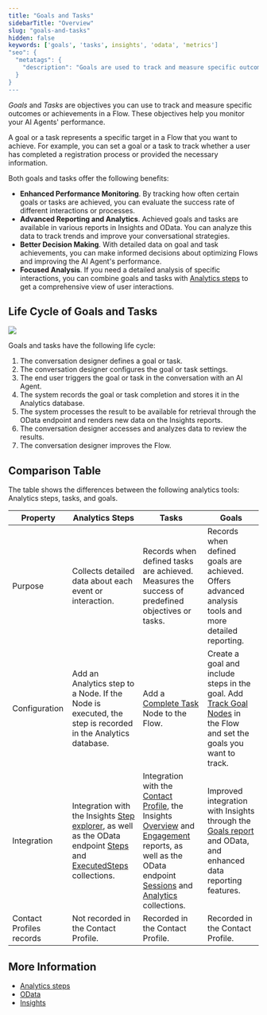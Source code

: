 ```yaml
---
title: "Goals and Tasks"
sidebarTitle: "Overview"
slug: "goals-and-tasks"
hidden: false
keywords: ['goals', 'tasks', insights', 'odata', 'metrics']
"seo": {
  "metatags": {
    "description": "Goals are used to track and measure specific outcomes or achievements within a Flow. They help in monitoring how well your AI Agent is performing in reaching predefined objectives."
  }
}
---
```


_Goals_ and _Tasks_ are objectives you can use to track and measure specific outcomes or achievements in a Flow. These objectives help you monitor your AI Agents' performance.

A goal or a task represents a specific target in a Flow that you want to achieve. For example, you can set a goal or a task to track whether a user has completed a registration process or provided the necessary information.

Both goals and tasks offer the following benefits:

- **Enhanced Performance Monitoring**. By tracking how often certain goals or tasks are achieved, you can evaluate the success rate of different interactions or processes.
- **Advanced Reporting and Analytics**. Achieved goals and tasks are available in various reports in Insights and OData. You can analyze this data to track trends and improve your conversational strategies.
- **Better Decision Making**. With detailed data on goal and task achievements, you can make informed decisions about optimizing Flows and improving the AI Agent's performance.
- **Focused Analysis**. If you need a detailed analysis of specific interactions, you can combine goals and tasks with [Analytics steps](/ai/agents/analyze/analytics-steps) to get a comprehensive view of user interactions.

## Life Cycle of Goals and Tasks

<Frame>
  <img class="image-center" src="/_assets/ai/analyze/goals/life-cycle.png" style={{ width: 'auto' }} />
</Frame>

Goals and tasks have the following life cycle:

1. The conversation designer defines a goal or task.
2. The conversation designer configures the goal or task settings.
3. The end user triggers the goal or task in the conversation with an AI Agent.
4. The system records the goal or task completion and stores it in the Analytics database.
5. The system processes the result to be available for retrieval through the OData endpoint and renders new data on the Insights reports.
6. The conversation designer accesses and analyzes data to review the results.
7. The conversation designer improves the Flow.

## Comparison Table

The table shows the differences between the following analytics tools: Analytics steps, tasks, and goals.

| Property                 | Analytics Steps                                                                                                                                                                                 | Tasks                                                                                                                                                                                                                                                                                                 | Goals                                                                                                                                                                 |
|--------------------------|-------------------------------------------------------------------------------------------------------------------------------------------------------------------------------------------------|-------------------------------------------------------------------------------------------------------------------------------------------------------------------------------------------------------------------------------------------------------------------------------------------------------|-----------------------------------------------------------------------------------------------------------------------------------------------------------------------|
| Purpose                  | Collects detailed data about each event or interaction.                                                                                                                                         | Records when defined tasks are achieved. Measures the success of predefined objectives or tasks.                                                                                                                                                                                                      | Records when defined goals are achieved. Offers advanced analysis tools and more detailed reporting.                                                                  |
| Configuration            | Add an Analytics step to a Node. If the Node is executed, the step is recorded in the Analytics database.                                                                                       | Add a [Complete Task](/ai/agents/develop/node-reference/analytics/complete-task) Node to the Flow.                                                                                                                                                                                                           | Create a goal and include steps in the goal. Add [Track Goal Nodes](/ai/agents/develop/node-reference/analytics/track-goal) in the Flow and set the goals you want to track. |
| Integration              | Integration with the Insights [Step explorer](/insights/explorers/step), as well as the OData endpoint [Steps](/ai/agents/analyze/odata#steps) and [ExecutedSteps](/ai/agents/analyze/odata#executedsteps) collections. | Integration with the [Contact Profile](/ai/agents/analyze/contact-profiles), the Insights [Overview](/insights/reports/overview) and [Engagement](/insights/reports/engagement) reports, as well as the OData endpoint [Sessions](/ai/agents/analyze/odata#sessions) and [Analytics](/ai/agents/analyze/odata#analytics) collections. | Improved integration with Insights through the [Goals report](/insights/reports/goals) and OData, and enhanced data reporting features.                       |
| Contact Profiles records | Not recorded in the Contact Profile.                                                                                                                                                            | Recorded in the Contact Profile.                                                                                                                                                                                                                                                                      | Recorded in the Contact Profile.                                                                                                                                      |

## More Information

- [Analytics steps](/ai/agents/analyze/analytics-steps)
- [OData](/ai/agents/analyze/odata)
- [Insights](/insights/overview)